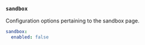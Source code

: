 ### `sandbox`

Configuration options pertaining to the sandbox page.



```yaml title="sandbox"
sandbox:
  enabled: false
```
